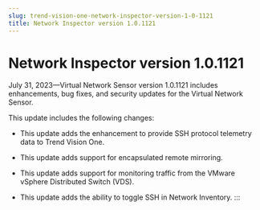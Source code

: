 ```yaml
---
slug: trend-vision-one-network-inspector-version-1-0-1121
title: Network Inspector version 1.0.1121
---
```

# Network Inspector version 1.0.1121

July 31, 2023—Virtual Network Sensor version 1.0.1121 includes enhancements, bug fixes, and security updates for the Virtual Network Sensor.

This update includes the following changes:

- This update adds the enhancement to provide SSH protocol telemetry data to Trend Vision One.

- This update adds support for encapsulated remote mirroring.

- This update adds support for monitoring traffic from the VMware vSphere Distributed Switch (VDS).

- This update adds the ability to toggle SSH in Network Inventory.
:::
